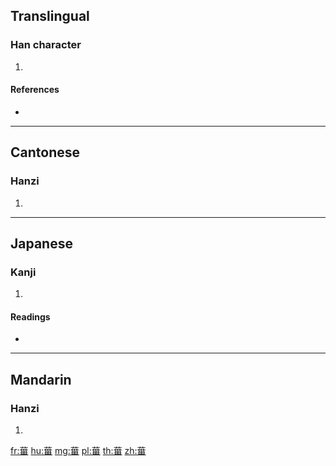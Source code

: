 {{character info/new}}
{{also|菑}}
==Translingual==

===Han character===
{{Han char|rn=140|rad=艸|as=09|sn=15|four=|canj=TVMW,XTVMW|ids=⿳艹⿻巛一田}}

# {{defn|Han|sort=艸09}}

====References====
* {{Han ref|kx=1045.030|dkj=31413|dj=1506.020|hdz=53246.100|uh=8458|ud=33880}}

----

==Cantonese==

===Hanzi===
{{yue-hanzi|jyut=[[zi1]]|y=ji1}}

# {{defn|lang=yue|sort=艸09}}

----

==Japanese==

===Kanji===
{{ja-kanji|grade=|rs=艸09}}

# {{defn|lang=ja|sort=艸09}}

====Readings====
* {{ja-readings|on=[[し]] (shi), [[さい]] (sai)|kun=[[あれち]] (arechi)|nanori=}}

----

==Mandarin==

===Hanzi===
{{cmn-hanzi|pin=[[zī]] ([[zi1]])|wg=tzu<sup>1</sup>}}

# {{defn|lang=cmn|sort=艸09}}

[[fr:葘]]
[[hu:葘]]
[[mg:葘]]
[[pl:葘]]
[[th:葘]]
[[zh:葘]]